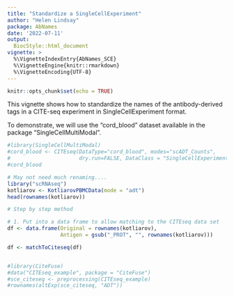 ```yaml
---
title: "Standardize a SingleCellExperiment"
author: "Helen Lindsay"
package: AbNames
date: '2022-07-11'
output:
  BiocStyle::html_document
vignette: >
  %\VignetteIndexEntry{AbNames_SCE}
  %\VignetteEngine{knitr::rmarkdown}
  %\VignetteEncoding{UTF-8}
---
```


```r
knitr::opts_chunk$set(echo = TRUE)
```

This vignette shows how to standardize the names of the antibody-derived tags in
a CITE-seq experiment in SingleCellExperiment format.

To demonstrate, we will use the "cord_blood" dataset available in the package
"SingleCellMultiModal".  


```r

#library(SingleCellMultiModal)
#cord_blood <- CITEseq(DataType="cord_blood", modes="scADT_Counts",
#                      dry.run=FALSE, DataClass = "SingleCellExperiment")
#cord_blood

# May not need much renaming....
library("scRNAseq")
kotliarov <- KotliarovPBMCData(mode = "adt")
head(rownames(kotliarov))

# Step by step method

# 1. Put into a data frame to allow matching to the CITEseq data set
df <- data.frame(Original = rownames(kotliarov),
                 Antigen = gsub("_PROT", "", rownames(kotliarov)))

df <- matchToCiteseq(df)


#library(CiteFuse)
#data("CITEseq_example", package = "CiteFuse")
#sce_citeseq <- preprocessing(CITEseq_example)
#rownames(altExp(sce_citeseq, "ADT"))
```
